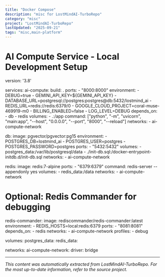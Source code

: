 ```yaml
---
title: "Docker Compose"
description: "misc for LostMindAI-TurboRepo"
category: "misc"
project: "LostMindAI-TurboRepo"
lastUpdated: "2025-09-21"
tags: "misc,main-platform"
---
```


# AI Compute Service - Local Development Setup
version: '3.8'

services:
  ai-compute:
    build: .
    ports:
      - "8000:8000"
    environment:
      - DEBUG=true
      - GEMINI_API_KEY=${GEMINI_API_KEY}
      - DATABASE_URL=postgresql://postgres:postgres@db:5432/lostmind_ai
      - REDIS_URL=redis://redis:6379/0
      - GOOGLE_CLOUD_PROJECT=coral-muse-469919-m0
      - BILLING_ENABLED=false
      - LOG_LEVEL=DEBUG
    depends_on:
      - db
      - redis
    volumes:
      - .:/app
    command: ["python", "-m", "uvicorn", "main:app", "--host", "0.0.0.0", "--port", "8000", "--reload"]
    networks:
      - ai-compute-network

  db:
    image: pgvector/pgvector:pg15
    environment:
      - POSTGRES_DB=lostmind_ai
      - POSTGRES_USER=postgres
      - POSTGRES_PASSWORD=postgres
    ports:
      - "5432:5432"
    volumes:
      - postgres_data:/var/lib/postgresql/data
      - ./init-db.sql:/docker-entrypoint-initdb.d/init-db.sql
    networks:
      - ai-compute-network

  redis:
    image: redis:7-alpine
    ports:
      - "6379:6379"
    command: redis-server --appendonly yes
    volumes:
      - redis_data:/data
    networks:
      - ai-compute-network

  # Optional: Redis Commander for debugging
  redis-commander:
    image: rediscommander/redis-commander:latest
    environment:
      - REDIS_HOSTS=local:redis:6379
    ports:
      - "8081:8081"
    depends_on:
      - redis
    networks:
      - ai-compute-network
    profiles:
      - debug

volumes:
  postgres_data:
  redis_data:

networks:
  ai-compute-network:
    driver: bridge

---
*This content was automatically extracted from LostMindAI-TurboRepo. For the most up-to-date information, refer to the source project.*
